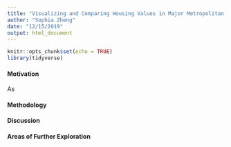 ```yaml
---
title: "Visualizing and Comparing Housing Values in Major Metropolitan Cities"
author: "Sophia Zheng"
date: "12/15/2019"
output: html_document
---
```


```r
knitr::opts_chunk$set(echo = TRUE)
library(tidyverse)
```

#### Motivation
As 

#### Methodology 

#### Discussion

#### Areas of Further Exploration